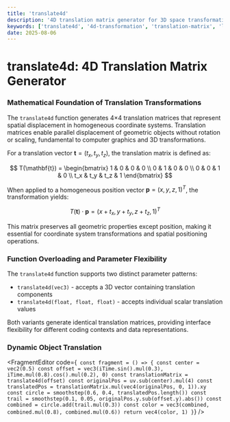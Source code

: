 ```yaml
---
title: 'translate4d'
description: '4D translation matrix generator for 3D space transformations'
keywords: ['translate4d', '4d-transformation', 'translation-matrix', 'linear-algebra', 'matrix-operations']
date: 2025-08-06
---
```



# translate4d: 4D Translation Matrix Generator

### Mathematical Foundation of Translation Transformations

The `translate4d` function generates 4×4 translation matrices that represent spatial displacement in homogeneous coordinate systems. Translation matrices enable parallel displacement of geometric objects without rotation or scaling, fundamental to computer graphics and 3D transformations.

For a translation vector $\mathbf{t} = (t_x, t_y, t_z)$, the translation matrix is defined as:

$$
T(\mathbf{t}) = \begin{bmatrix}
1 & 0 & 0 & 0 \\
0 & 1 & 0 & 0 \\
0 & 0 & 1 & 0 \\
t_x & t_y & t_z & 1
\end{bmatrix}
$$

When applied to a homogeneous position vector $\mathbf{p} = (x, y, z, 1)^T$, the transformation yields:

$$T(\mathbf{t}) \cdot \mathbf{p} = (x + t_x, y + t_y, z + t_z, 1)^T$$

This matrix preserves all geometric properties except position, making it essential for coordinate system transformations and spatial positioning operations.

### Function Overloading and Parameter Flexibility

The `translate4d` function supports two distinct parameter patterns:

- `translate4d(vec3)` - accepts a 3D vector containing translation components
- `translate4d(float, float, float)` - accepts individual scalar translation values

Both variants generate identical translation matrices, providing interface flexibility for different coding contexts and data representations.

### Dynamic Object Translation

<FragmentEditor
        code={`
const fragment = () => {
        const center = vec2(0.5)
        const offset = vec3(iTime.sin().mul(0.3), iTime.mul(0.8).cos().mul(0.2), 0)
        const translationMatrix = translate4d(offset)
        const originalPos = uv.sub(center).mul(4)
        const translatedPos = translationMatrix.mul(vec4(originalPos, 0, 1)).xy
        const circle = smoothstep(0.6, 0.4, translatedPos.length())
        const trail = smoothstep(0.1, 0.05, originalPos.y.sub(offset.y).abs())
        const combined = circle.add(trail.mul(0.3))
        const color = vec3(combined, combined.mul(0.8), combined.mul(0.6))
        return vec4(color, 1)
}`}
/>
